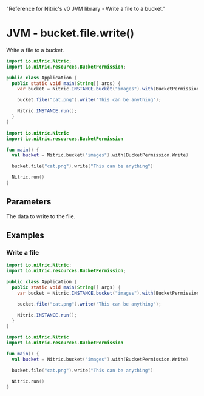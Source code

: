   "Reference for Nitric's v0 JVM library - Write a file to a bucket."

# JVM - bucket.file.write()

Write a file to a bucket.

<CodeWithTabs>

```java !!tabs Java
import io.nitric.Nitric;
import io.nitric.resources.BucketPermission;

public class Application {
  public static void main(String[] args) {
    var bucket = Nitric.INSTANCE.bucket("images").with(BucketPermission.Write);

    bucket.file("cat.png").write("This can be anything");

    Nitric.INSTANCE.run();
  }
}
```

```kotlin !!tabs Kotlin
import io.nitric.Nitric
import io.nitric.resources.BucketPermission

fun main() {
  val bucket = Nitric.bucket("images").with(BucketPermission.Write)

  bucket.file("cat.png").write("This can be anything")

  Nitric.run()
}
```

</CodeWithTabs>

## Parameters

<Properties>
  <Property name="data" required type="byte[] or String">
    The data to write to the file.
  </Property>
</Properties>

## Examples

### Write a file

<CodeWithTabs>

```java !!tabs Java
import io.nitric.Nitric;
import io.nitric.resources.BucketPermission;

public class Application {
  public static void main(String[] args) {
    var bucket = Nitric.INSTANCE.bucket("images").with(BucketPermission.Write);

    bucket.file("cat.png").write("This can be anything");

    Nitric.INSTANCE.run();
  }
}
```

```kotlin !!tabs Kotlin
import io.nitric.Nitric
import io.nitric.resources.BucketPermission

fun main() {
  val bucket = Nitric.bucket("images").with(BucketPermission.Write)

  bucket.file("cat.png").write("This can be anything")

  Nitric.run()
}
```

</CodeWithTabs>
